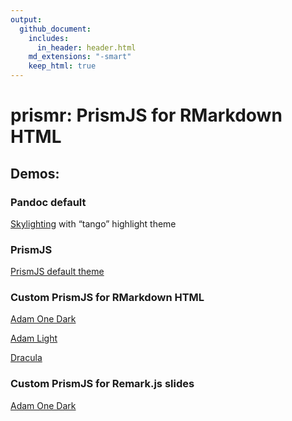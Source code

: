 ```yaml
---
output:
  github_document:
    includes:
      in_header: header.html
    md_extensions: "-smart"
    keep_html: true
---
```


# prismr: PrismJS for RMarkdown HTML

## Demos:

### Pandoc default

[Skylighting](skylighting/) with "tango" highlight theme


### PrismJS

[PrismJS default theme](default-theme/)


### Custom PrismJS for RMarkdown HTML

[Adam One Dark](dark-theme/)

[Adam Light](light-theme/)

[Dracula](dracula-theme/)


### Custom PrismJS for Remark.js slides

[Adam One Dark](xaringan/)
